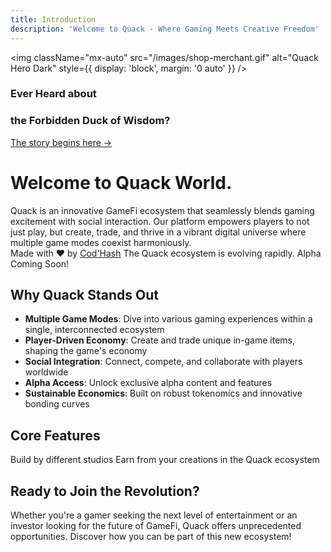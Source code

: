```yaml
---
title: Introduction
description: 'Welcome to Quack - Where Gaming Meets Creative Freedom'
---
```



<img
  className="mx-auto"
  src="/images/shop-merchant.gif"
  alt="Quack Hero Dark"
  style={{ display: 'block', margin: '0 auto' }}
/>

### Ever Heard about 
### the Forbidden Duck of Wisdom?
[The story begins here →](/documentation/overview/lore)
# Welcome to Quack World.

Quack is an innovative GameFi ecosystem that seamlessly blends gaming excitement with social interaction. Our platform empowers players to not just play, but create, trade, and thrive in a vibrant digital universe where multiple game modes coexist harmoniously.  
Made with ❤️ by [Cod'Hash](https://codhash.com/)
<Note>
  The Quack ecosystem is evolving rapidly. Alpha Coming Soon!
</Note>
## Why Quack Stands Out

- **Multiple Game Modes**: Dive into various gaming experiences within a single, interconnected ecosystem
- **Player-Driven Economy**: Create and trade unique in-game items, shaping the game's economy
- **Social Integration**: Connect, compete, and collaborate with players worldwide
- **Alpha Access**: Unlock exclusive alpha content and features
- **Sustainable Economics**: Built on robust tokenomics and innovative bonding curves

## Core Features

<CardGroup cols={2}>
  <Card
    title="Multiple Games"
    icon="ring"
    href="/documentation/key-features/multiple-games"
  >
    Build by different studios
  </Card>
  <Card
    title="Permissionless Asset Creation"
    icon="money-bill-transfer"
    href="/documentation/key-features/asset-creation"
  >
    Earn from your creations in the Quack ecosystem
  </Card>
</CardGroup>

## Ready to Join the Revolution?

Whether you're a gamer seeking the next level of entertainment or an investor looking for the future of GameFi, Quack offers unprecedented opportunities. Discover how you can be part of this new ecosystem!